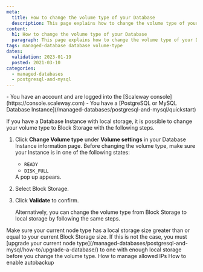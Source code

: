 ```yaml
---
meta:
  title: How to change the volume type of your Database
  description: This page explains how to change the volume type of your Database
content:
  h1: How to change the volume type of your Database
  paragraph: This page explains how to change the volume type of your Database
tags: managed-database database volume-type 
dates:
  validation: 2023-01-19
  posted: 2021-03-10
categories:
  - managed-databases
  - postgresql-and-mysql
---
```


<Message type="requirement">
  - You have an account and are logged into the [Scaleway console](https://console.scaleway.com)
  - You have a [PostgreSQL or MySQL Database Instance](/managed-databases/postgresql-and-mysql/quickstart)
</Message>

If you have a Database Instance with local storage, it is possible to change your volume type to Block Storage with the following steps. 

1. Click **Change Volume type** under **Volume settings** in your Database Instance information page.
    <Message type="important">
      Before changing the volume type, make sure your Instance is in one of the following states:
      - `READY`
      - `DISK_FULL`
    </Message>
    A pop up appears.
    <Lightbox src="scaleway-change-volume-type.webp" alt="" />
2. Select Block Storage.
3. Click **Validate** to confirm.

    Alternatively, you can change the volume type from Block Storage to local storage by following the same steps. 

<Message type="important">
  Make sure your current node type has a local storage size greater than or equal to your current Block Storage size. If this is not the case, you must [upgrade your current node type](/managed-databases/postgresql-and-mysql/how-to/upgrade-a-database/) to one with enough local storage before you change the volume type. 
</Message>


<Navigation title="See Also">
  <PreviousButton to="/managed-databases/postgresql-and-mysql/how-to/manage-allowed-ip-addresses/">How to manage allowed IPs</PreviousButton>
  <NextButton to="/managed-databases/postgresql-and-mysql/how-to/enable-autobackup/">How to enable autobackup</NextButton>
</Navigation>
